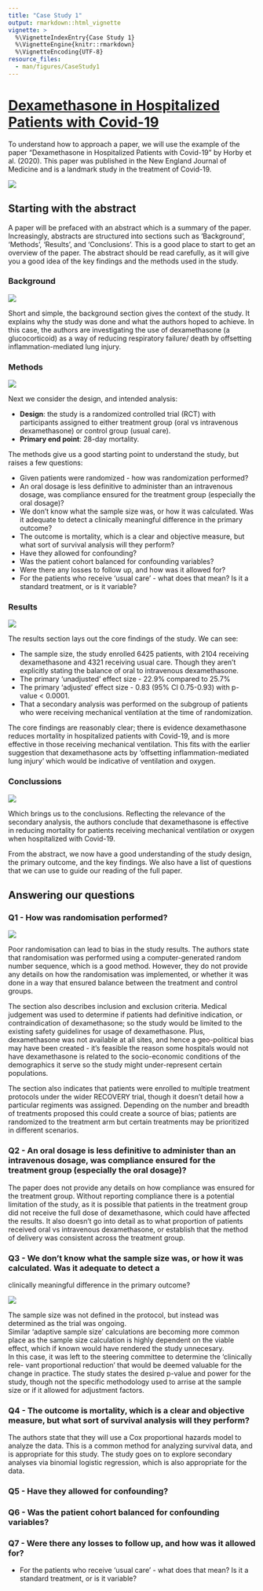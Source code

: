 ```yaml
---
title: "Case Study 1"
output: rmarkdown::html_vignette
vignette: >
  %\VignetteIndexEntry{Case Study 1}
  %\VignetteEngine{knitr::rmarkdown}
  %\VignetteEncoding{UTF-8}
resource_files:
  - man/figures/CaseStudy1
---
```


# [Dexamethasone in Hospitalized Patients with Covid-19](https://www.nejm.org/doi/pdf/10.1056/NEJMoa2021436)

To understand how to approach a paper, we will use the example of the paper "Dexamethasone in Hospitalized Patients with Covid-19" by Horby et al. (2020). This paper was published in the New England Journal of Medicine and is a landmark study in the treatment of Covid-19.  

![](../man/figures/CaseStudy1/Title.png)

## Starting with the abstract

A paper will be prefaced with an abstract which is a summary of the paper.  Increasingly, abstracts are 
structured into sections such as 'Background', 'Methods', 'Results', and 'Conclusions'.  This is a good place to start to get an overview of the paper.  The abstract should be read carefully, as it will give you a good idea of the key findings and the methods used in the study.

### Background

![](../man/figures/CaseStudy1/Background.png)

Short and simple, the background section gives the context of the study.  It explains why the study was done and what the authors hoped to achieve.  In this case, the authors are investigating the use of dexamethasone 
(a glucocorticoid) as a way of reducing respiratory failure/ death by offsetting inflammation-mediated lung injury.

### Methods

![](../man/figures/CaseStudy1/Methods.png)

Next we consider the design, and intended analysis:

- **Design**: the study is a randomized controlled trial (RCT) with 
participants assigned to either treatment group (oral vs intravenous dexamethasone) or 
control group (usual care).
- **Primary end point**: 28-day mortality.

The methods give us a good starting point to understand the study, but raises a few questions:

- Given patients were randomized - how was randomization performed?
- An oral dosage is less definitive to administer than an intravenous dosage, was compliance ensured for the treatment group (especially the oral dosage)?
- We don't know what the sample size was, or how it was calculated.  Was it adequate to detect a 
clinically meaningful difference in the primary outcome?
- The outcome is mortality, which is a clear and objective measure, but what sort of  survival analysis will they perform?
- Have they allowed for confounding?
- Was the patient cohort balanced for confounding variables?
- Were there any losses to follow up, and how was it allowed for?
- For the patients who receive 'usual care' - what does that mean?  Is it a standard treatment, or is it variable?  

### Results

![](../man/figures/CaseStudy1/Results.png)

The results section lays out the core findings of the study.  We can see:

- The sample size, the study enrolled 6425 patients, with 2104 receiving dexamethasone and 4321 receiving usual care.  Though they aren't explicitly stating the balance of oral to intravenous dexamethasone.
- The primary 'unadjusted' effect size - 22.9% compared to 25.7%
- The  primary 'adjusted' effect size - 0.83 (95% CI 0.75-0.93) with p-value < 0.0001.
- That a secondary analysis was performed on the subgroup of patients who were receiving mechanical ventilation at the time of randomization.

The core findings are reasonably clear; there is evidence dexamethasone reduces mortality in hospitalized patients with Covid-19, and is more effective in those receiving mechanical ventilation.  This fits with 
the earlier suggestion that dexamethasone acts by 'offsetting inflammation-mediated lung injury' which would
be indicative of ventilation and oxygen.

### Conclussions

![](../man/figures/CaseStudy1/Conclussions.png)

Which brings us to the conclusions.  Reflecting the relevance of the secondary analysis, the authors conclude that dexamethasone is effective in reducing mortality for patients receiving mechanical ventilation or oxygen when hospitalized with Covid-19.

From the abstract, we now have a good understanding of the study design, the primary outcome, and the key findings.  We also have a list of questions that we can use to guide our reading of the full paper.

## Answering our questions

### Q1 - How was randomisation performed?

![](../man/figures/CaseStudy1/Randomization.png)

Poor randomisation can lead to bias in the study results.  The authors state that randomisation was performed using a computer-generated random number sequence, which is a good method.  However, they do not provide any details on how the randomisation was implemented, or whether it was done in a way that ensured balance between the treatment and control groups.  

The section also describes inclusion and exclusion criteria.  Medical judgement was used to determine 
if patients had definitive indication, or contraindication of dexamethasone; so the study would be limited 
to the existing safety guidelines for usage of dexamethasone.  Plus, dexamethasone  was not available at all sites, and hence a geo-political bias may have been created - it's feasible the reason some hospitals would not 
have dexamethasone is related to the socio-economic conditions of the demographics it serve so the study might under-represent certain populations.   

The section also indicates that patients were enrolled to multiple treatment protocols under the wider RECOVERY trial, though it doesn't detail how a particular regiments was assigned.  Depending on the number and breadth of treatments proposed this could create a source of bias; patients are randomized to the treatment arm but certain treatments may be prioritized in different scenarios.


### Q2 - An oral dosage is less definitive to administer than an intravenous dosage, was compliance ensured for the treatment group (especially the oral dosage)?

The paper does not provide any details on how compliance was ensured for the treatment group.  Without reporting compliance there is a potential limitation of the study, as it is possible that patients in the treatment group did not receive the full dose of dexamethasone, which could have affected the results. It also doesn't go into detail as to what proportion of patients received oral vs intravenous dexamethasone, or establish that the method of delivery was consistent across the treatment group.  

### Q3 -  We don't know what the sample size was, or how it was calculated.  Was it adequate to detect a 
clinically meaningful difference in the primary outcome?

![](../man/figures/CaseStudy1/Sample Size.png)

The sample size was not defined in the protocol, but instead was determined as the trial was ongoing.  
Similar 'adaptive sample size' calculations are becoming more common place as the sample size 
calculation is highly dependent on the viable effect, which if known would have rendered the study unnecesary.  
In this case, it was left to the steering committee to determine the 'clinically rele-
vant proportional reduction' that would be deemed valuable for the change in practice.  The study states the  desired p-value and power for the study, though not the specific methodology used to arrise at the sample size or if it allowed for adjustment factors.


### Q4 - The outcome is mortality, which is a clear and objective measure, but what sort of  survival analysis will they perform?

The authors state that they will use a Cox proportional hazards model to analyze the data.  This is a common method for analyzing survival data, and is appropriate for this study.  The study goes on to explore secondary analyses via binomial logistic regression, which is also appropriate for the data.  

### Q5 - Have they allowed for confounding?



### Q6 - Was the patient cohort balanced for confounding variables?




### Q7 - Were there any losses to follow up, and how was it allowed for?
- For the patients who receive 'usual care' - what does that mean?  Is it a standard treatment, or is it variable?  


